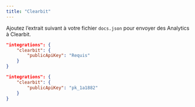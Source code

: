 ```yaml
---
title: "Clearbit"
---
```


Ajoutez l’extrait suivant à votre fichier `docs.json` pour envoyer des Analytics à Clearbit.

<CodeGroup>

```json Options d’Analytics dans docs.json
"integrations": {
    "clearbit": {
        "publicApiKey": "Requis"
    }
}
```

```json Exemple
"integrations": {
    "clearbit": {
        "publicApiKey": "pk_1a1882"
    }
}
```

</CodeGroup>
